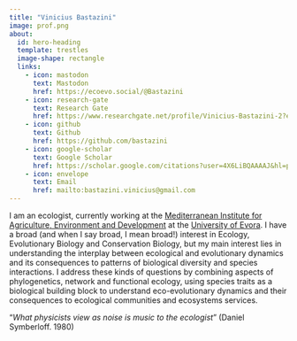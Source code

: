 ```yaml
---
title: "Vinicius Bastazini"
image: prof.png
about:
  id: hero-heading
  template: trestles
  image-shape: rectangle
  links:
    - icon: mastodon
      text: Mastodon
      href: https://ecoevo.social/@Bastazini
    - icon: research-gate
      text: Research Gate
      href: https://www.researchgate.net/profile/Vinicius-Bastazini-2?ev=hdr_xprf
    - icon: github
      text: Github
      href: https://github.com/bastazini
    - icon: google-scholar
      text: Google Scholar
      href: https://scholar.google.com/citations?user=4X6LiBQAAAAJ&hl=pt-BR
    - icon: envelope
      text: Email
      href: mailto:bastazini.vinicius@gmail.com
---
```


::: {#hero-heading}

I am an ecologist, currently working at the  [Mediterranean Institute for Agriculture, Environment and Development](https://www.med.uevora.pt) at the [University of Evora](https://www.uevora.pt). I have a broad (and when I say broad, I mean broad!) interest in Ecology, Evolutionary Biology and Conservation Biology, but my main interest lies in understanding the interplay between ecological and evolutionary dynamics and its consequences to patterns of biological diversity and species interactions. I address these kinds of questions by combining aspects of phylogenetics, network and functional ecology, using species traits as a biological building block to understand eco-evolutionary dynamics and their consequences to ecological communities and ecosystems services.

"*What physicists view as noise is music to the ecologist*" 
(Daniel Symberloff. 1980)

:::




